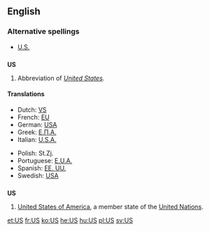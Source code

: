 {{see|Appendix:Variations of "us"}}
==English==

===Alternative spellings===
* [[U.S.]]

==={{initialism}}===
'''US'''

# Abbreviation of ''[[United States]]''.

====Translations====
{{top}}
* Dutch: [[VS]] {{m|p}}
* French: [[EU]] {{m|p}}
* German: [[#German|USA]] {{m|p}}
* Greek: [[Ε.Π.Α.]] {{f|p}}
* Italian: [[U.S.A.]] {{m|p}}
{{mid}}
* Polish: St.Zj. {{m|p}}
* Portuguese: [[E.U.A.]] {{m|p}}
* Spanish: [[EE. UU.]] {{m|p}}
* Swedish: [[USA]] {{n|s}}
{{bottom}}

==={{abbreviation}}===
'''US'''

# [[United States of America]], a member state of the [[United Nations]].

[[et:US]]
[[fr:US]]
[[ko:US]]
[[he:US]]
[[hu:US]]
[[pl:US]]
[[sv:US]]